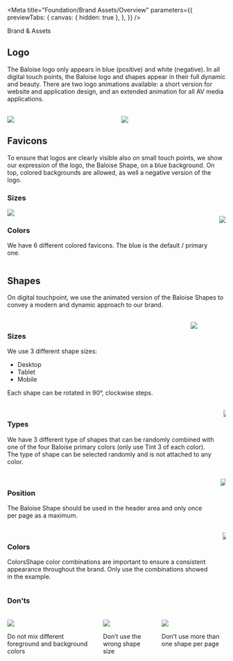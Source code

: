 
<Meta
  title="Foundation/Brand Assets/Overview"
  parameters={{
    previewTabs: {
      canvas: { hidden: true },
    },
  }}
/>

<bal-doc-banner subtitle="Foundation" color="yellow">
  Brand & Assets
</bal-doc-banner>

<bal-doc-lead></bal-doc-lead>

## Logo

The Baloise logo only appears in blue (positive) and white (negative). In all digital touch points,
the Baloise logo and shapes appear in their full dynamic and beauty. There are two logo animations available:
a short version for website and application design, and an extended animation for all AV media applications.


<br />
<div class="columns">
  <div class="column is-6">
    <img src={Logo1} />
  </div>
  <div class="column is-6">
    <img src={Logo2} />
  </div>
</div>

## Favicons

To ensure that logos are clearly visible also on small touch points, we show our expression of the logo,
the Baloise Shape, on a blue background. On top, colored backgrounds are allowed, as well a negative version of the logo.


### Sizes

<img src={FaviconSizes} />

<br />
<div class="columns">
  <div class="column is-4">
    <h3 class="title m-none">Colors</h3>
    <p>
      We have 6 different colored favicons. The blue is the default / primary one.
    </p>
  </div>
  <div class="column is-8">
    <img src={FaviconColors} />
  </div>
</div>

## Shapes

On digital touchpoint, we use the animated version of the Baloise Shapes to convey a modern and dynamic approach to our brand.


<br />
<div class="columns">
  <div class="column is-4">
    <h3 class="title m-none">Sizes</h3>
    <p>We use 3 different shape sizes:

- Desktop
- Tablet
- Mobile

Each shape can be rotated in 90°, clockwise steps.

</p>
  </div>
  <div class="column is-8">
    <img src={ShapeSizes} />
  </div>
</div>


<br />
<div class="columns">
  <div class="column is-4">
    <h3 class="title m-none">Types</h3>
    <p>
      We have 3 different type of shapes that can be randomly combined with one of the four Baloise primary colors (only
      use Tint 3 of each color). The type of shape can be selected randomly and is not attached to any color.
    </p>
  </div>
  <div class="column is-8">
    <img src={ShapeTypes} />
  </div>
</div>


<br />
<div class="columns">
  <div class="column is-4">
    <h3 class="title m-none">Position</h3>
    <p>
   The Baloise Shape should be used in the header area and only once per page as a maximum.
    </p>
  </div>
  <div class="column is-8">
    <img src={ShapePosition} />
  </div>
</div>


<br />
<div class="columns">
  <div class="column is-4">
    <h3 class="title m-none">Colors</h3>
    <p>
ColorsShape color combinations are important to ensure a consistent appearance throughout the brand. Only use the combinations showed in the example.
    </p>
  </div>
  <div class="column is-8">
    <img src={ShapeColors} />
  </div>
</div>

### Don'ts


<br />
<div class="columns">
  <div class="column is-4">
    <img src={ShapeDonts1} />
    <p>Do not mix different foreground and background colors</p>
  </div>
  <div class="column is-4">
    <img src={ShapeDonts2} />
    <p>Don’t use the wrong shape size</p>
  </div>
  <div class="column is-4">
    <img src={ShapeDonts3} />
    <p>Don’t use more than one shape per page</p>
  </div>
</div>

<bal-doc-github link="/stories/foundation/border-radius/00-overview.stories.mdx"></bal-doc-github>
